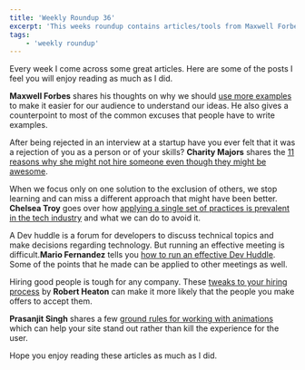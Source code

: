 ```yaml
---
title: 'Weekly Roundup 36'
excerpt: 'This weeks roundup contains articles/tools from Maxwell Forbes, Charity Majors, Chelsea Troy, Mario Fernandez, Robert Heaton and Prasanjit Singh'
tags:
    - 'weekly roundup'
---
```


Every week I come across some great articles. Here are some of the posts I feel you will enjoy reading as much as I did.

**Maxwell Forbes** shares his thoughts on why we should [use more examples](https://maxwellforbes.com/posts/use-examples) to make it easier for our audience to understand our ideas. He also gives a counterpoint to most of the common excuses that people have to write examples.

After being rejected in an interview at a startup have you ever felt that it was a rejection of you as a person or of your skills? **Charity Majors** shares the [11 reasons why she might not hire someone even though they might be awesome](https://charity.wtf/2019/10/18/the-real-11-reasons-i-dont-hire-you/).

When we focus only on one solution to the exclusion of others, we stop learning and can miss a different approach that might have been better. **Chelsea Troy** goes over how [applying a single set of practices is prevalent in the tech industry](https://chelseatroy.com/2020/09/01/only-one-right-way/) and what we can do to avoid it.

A Dev huddle is a forum for developers to discuss technical topics and make decisions regarding technology. But running an effective meeting is difficult.**Mario Fernandez** tells you [how to run an effective Dev Huddle](https://www.freecodecamp.org/news/how-to-use-the-dev-huddle-to-get-your-developers-on-the-same-page/). Some of the points that he made can be applied to other meetings as well.

Hiring good people is tough for any company. These [tweaks to your hiring process](https://robertheaton.com/2014/04/21/9-ways-to-get-that-engineer/) by **Robert Heaton** can make it more likely that the people you make offers to accept them.

**Prasanjit Singh** shares a few [ground rules for working with animations](https://css-tricks.com/ground-rules-for-web-animations/) which can help your site stand out rather than kill the experience for the user.

Hope you enjoy reading these articles as much as I did.
